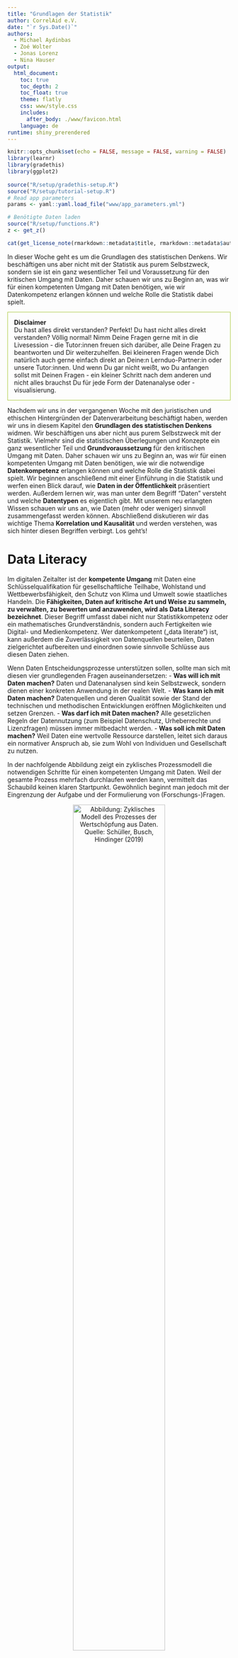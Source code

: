 ```yaml
---
title: "Grundlagen der Statistik"
author: CorrelAid e.V.
date: "`r Sys.Date()`"
authors:
  - Michael Aydinbas
  - Zoé Wolter
  - Jonas Lorenz
  - Nina Hauser
output: 
  html_document:
    toc: true
    toc_depth: 2
    toc_float: true
    theme: flatly
    css: www/style.css
    includes:
      after_body: ./www/favicon.html
    language: de
runtime: shiny_prerendered
---
```


```r
knitr::opts_chunk$set(echo = FALSE, message = FALSE, warning = FALSE)
library(learnr)
library(gradethis)
library(ggplot2)
 
source("R/setup/gradethis-setup.R")
source("R/setup/tutorial-setup.R")
# Read app parameters
params <- yaml::yaml.load_file("www/app_parameters.yml")

# Benötigte Daten laden
source("R/setup/functions.R")
z <- get_z()
```

```r
cat(get_license_note(rmarkdown::metadata$title, rmarkdown::metadata$authors))
```

In dieser Woche geht es um die Grundlagen des statistischen Denkens.
Wir beschäftigen uns aber nicht mit der Statistik aus purem Selbstzweck, sondern sie ist ein ganz wesentlicher Teil und Voraussetzung für den kritischen Umgang mit Daten. Daher schauen wir uns zu Beginn an, was wir für einen kompetenten Umgang mit Daten benötigen, wie wir Datenkompetenz erlangen können und welche Rolle die Statistik dabei spielt.

<p style="border-width:1px; border-style:solid; border-color:#acc940; padding: 1em;">
  **Disclaimer** <br>
  Du hast alles direkt verstanden? Perfekt!
  Du hast nicht alles direkt verstanden? Völlig normal! Nimm Deine Fragen gerne mit in die Livesession - die Tutor:innen freuen sich darüber, alle Deine Fragen zu beantworten und Dir weiterzuhelfen. Bei kleineren Fragen wende Dich natürlich auch gerne einfach direkt an Deine:n Lernduo-Partner:in oder unsere Tutor:innen. Und wenn Du gar nicht weißt, wo Du anfangen sollst mit Deinen Fragen - ein kleiner Schritt nach dem anderen und nicht alles brauchst Du für jede Form der Datenanalyse oder -visualisierung.  
</p>

Nachdem wir uns in der vergangenen Woche mit den juristischen und ethischen Hintergründen der Datenverarbeitung beschäftigt haben, werden wir uns in diesem Kapitel den **Grundlagen des statistischen Denkens** widmen.
Wir beschäftigen uns aber nicht aus purem Selbstzweck mit der Statistik. Vielmehr sind die statistischen Überlegungen und Konzepte ein ganz wesentlicher Teil und **Grundvoraussetzung** für den kritischen Umgang mit Daten. Daher schauen wir uns zu Beginn an, was wir für einen kompetenten Umgang mit Daten benötigen, wie wir die notwendige **Datenkompetenz** erlangen können und welche Rolle die Statistik dabei spielt. Wir beginnen anschließend mit einer Einführung in die Statistik und werfen einen Blick darauf, wie **Daten in der Öffentlichkeit** präsentiert werden. 
Außerdem lernen wir, was man unter dem Begriff "Daten" versteht und welche **Datentypen** es eigentlich gibt. Mit unserem neu erlangten Wissen schauen wir uns an, wie Daten (mehr oder weniger) sinnvoll zusammengefasst werden können. Abschließend diskutieren wir das wichtige Thema **Korrelation und Kausalität** und werden verstehen, was sich hinter diesen Begriffen verbirgt.
Los geht's!

# **Data Literacy**

Im digitalen Zeitalter ist der **kompetente Umgang** mit Daten eine Schlüsselqualifikation für gesellschaftliche Teilhabe, Wohlstand und Wettbewerbsfähigkeit, den Schutz von Klima und Umwelt sowie staatliches Handeln. Die **Fähigkeiten, Daten auf kritische Art und Weise zu sammeln, zu verwalten, zu bewerten und anzuwenden, wird als Data Literacy bezeichnet**. Dieser Begriff umfasst dabei nicht nur Statistikkompetenz oder ein mathematisches Grundverständnis, sondern auch Fertigkeiten wie Digital- und Medienkompetenz. Wer datenkompetent („data literate“) ist, kann außerdem die Zuverlässigkeit von Datenquellen beurteilen, Daten zielgerichtet aufbereiten und einordnen sowie sinnvolle Schlüsse aus diesen Daten ziehen.

Wenn Daten Entscheidungsprozesse unterstützen sollen, sollte man sich mit diesen vier grundlegenden Fragen auseinandersetzen:
  - **Was will ich mit Daten machen?** Daten und Datenanalysen sind kein Selbstzweck, sondern dienen einer konkreten Anwendung in der realen Welt.
  - **Was kann ich mit Daten machen?** Datenquellen und deren Qualität sowie der Stand der technischen und methodischen Entwicklungen eröffnen  Möglichkeiten und setzen Grenzen.
  - **Was darf ich mit Daten machen?** Alle gesetzlichen Regeln der Datennutzung (zum Beispiel Datenschutz, Urheberrechte und Lizenzfragen) müssen immer mitbedacht werden.
  - **Was soll ich mit Daten machen?** Weil Daten eine wertvolle Ressource darstellen, leitet sich daraus ein normativer Anspruch ab, sie zum Wohl von Individuen und Gesellschaft zu nutzen.

In der nachfolgende Abbildung zeigt ein zyklisches Prozessmodell die notwendigen Schritte für einen kompetenten Umgang mit Daten. Weil der gesamte Prozess mehrfach durchlaufen werden kann, vermittelt das Schaubild keinen klaren Startpunkt. Gewöhnlich beginnt man jedoch mit der Eingrenzung der Aufgabe und der Formulierung von (Forschungs-)Fragen.

<p>
<center>
![**Abbildung**: Zyklisches Modell des Prozesses der Wertschöpfung aus Daten. Quelle: Schüller, Busch, Hindinger (2019)](https://github.com/CorrelAid/rlernen_umwelt/blob/main/abbildungen/03_grundlagen-der-statistik/Zyklisches_Modell.png?raw=true){#id .class width=70% height=70%}
</center>
</p>

## **Die Rolle der Statistik**

Die Statistik ist dabei an fast allen Schritten beteiligt:
  - Planung der Datenerhebung (Messung): Statistische Überlegungen entscheiden darüber, welche Daten in welchen Einheiten erhoben werden sollen.
  - Durchführung der Datenerhebung: Das Wissen über statistische Verteilungen bestimmter Merkmale innerhalb einer Gesellschaft (z.B. Altersverteilungen, etc.) ist bei der Auswahl der Stichprobe von großer Bedeutung und hilft, Messfehler und Verzerrungen zu vermeiden bzw. zu minimieren.
  - Datenanalyse: Statistische Berechnungen helfen dabei, Muster und Auffälligkeiten in den Daten zu finden.
  - Interpretation der Daten: Mithilfe statistischer Modelle können gefundene Zusammenhänge überprüft und bewertet werden.
  - Entscheidungsfindung: Auf Basis der erhobenen Daten und des darausfolgenden statistischen Bewertungen können wissenschaftlich fundierte Entscheidungen getroffen werden.

Wie wir sehen, ist eine grundlegende Datenkompetenz also von enormer Bedeutung. Deshalb wollen wir uns näher mit den Grundlagen der Statistik beschäftigen und tun dies so praxisnah und anwendungsorientiert wie möglich zu gestalten, indem wir uns auf die Grundlagen fokussieren, die Ihr beim Umgang mit Euren eigenen Daten und Datensätzen direkt angewenden könnt!

# **Einführung in die Statistik**

Die Statistik ist eine Wissenschaft, die alle Lebensbereiche durchdringt. Wir alle sind täglich einer Fülle von Daten und Visualisierungen von Daten ausgesetzt, die uns über die verschiedene Kanäle erreichen. Im Internet kann man gezielt nach Daten aller Art suchen, z.B. nach statistischen Informationen zu Migrationsströmen oder zur Kursentwicklung von Kryptowährungen. Zugleich wird die Online-Präsentation von Daten immer benutzerfreundlicher. Dies gilt insbesondere für Daten der amtlichen Statistik – wie das folgende Beispiel einer [interaktiven Präsentation der Bevölkerungsvorausberechnung](https://service.destatis.de/bevoelkerungspyramide/){target="_blank"} für Deutschland des Statistischen Bundesamts (Destatis) zeigt.

## **Statistische Grundbegriffe** 

![**Video:** von6auf1 - "Statistische Daten - Merkmalsträger, Merkmalsausprägung ..." (3min)](https://youtu.be/fmpxGo1JJiE?si=5_Wu79t3LVA9gmLF)(04.11.2015, abgerufen August 2024)

In der Statistik nennt man die Objekte, auf die sich eine statistische Untersuchung bezieht, **statistische Einheiten oder Merkmalsträger:innen**. An diesen Merkmalsträger:innen werden die Daten also erhoben. Die Menge aller (zur Beantwortung einer Fragestellung relavanten) Merkmalsträger:innen bildet eine **Grundgesamtheit (auch: Population)**. Diese muss klar definiert und als solche von anderen Personengruppen abgegrenzt sein. Als **Merkmale (auch: Variablen)** werden dabei die Eigenschaften der Merkmalsträger:innen bezeichnet. Unter dem Begriff der **Merkmalsausprägungen** werden dabei alle möglichen Werte gefasst, die eine solche Variable annehmen kann. Da sich in der Realität selten alle Personen der Grundgesamtheit erreichen lassen, wählt man nach einem **Auswahlverfahren (engl. Sampling)** eine Teilmenge aus, die sogenannte **Stichprobe**.

<div style="border-width:1px; border-style:solid; border-color:#acc940; padding: 1em;">
<p style="color:#acc940;"><b>Beispiele:  Statistische Grundbegriffe</b></p>

Eine Grundgesamtheit ist z.B. definiert durch

- alle Personen, die am 1. Mai 2023 in Berlin ihren Erstwohnsitz hatten;
- Studierende einer Universität zu Beginn des Wintersemesters 2023, über die man via Internetbefragung Informationen gewinnen will;

Die statistischen Einheiten werden hier repräsentiert durch

- jede Person mit Erstwohnsitz in Berlin am 1. Mai 2023;
- alle zum Wintersemester 2023 eingeschriebenen Studierenden;

Interessierende Merkmale und Merkmalsausprägungen können hier sein

- der Familienstand der Person, etwa mit den Ausprägung „ledig“, "verheiratet", "geschieden"; 
- das Alter der Studierenden, erfasst z.B. in Form von Altersklassen;
</div>

Die folgende Abbildung verdeutlicht noch einmal den Zusammenhang zwischen Population und Stichprobe.

<p>
<center>
![**Abbildung**: Population und Stichprobe. Quelle: <https://systats.github.io/linear_model/basics.html>](https://systats.github.io/linear_model/images/pop/population.png){#id .class width=70% height=70%}
</center>
</p>

## **Aufgaben und Teilbereiche der Statistik**

Selbst für Statistiker:innen ist der Begriff „Statistik“ nicht eindeutig definiert. Einerseits verstehen sie darunter ihre **Wissenschaft als Ganzes**, andererseits verwenden sie den Begriff aber auch für sogenannte **statistische Kenngrößen**, die sich aus den Daten ableiten (z.B. der Mittelwert). Wir verstehen im Rahmen dieses Kurses „Statistik“ im Sinne von **„Wissenschaft“, die sich mit der Sammlung, Analyse, Interpretation, Präsentation und Organisation von Daten befasst**. Die damit verbundenen Methoden und Werkzeuge nutzen wir, um große Mengen an Informationen systematisch zu untersuchen und daraus nützliche Erkenntnisse zu gewinnen.

Innerhalb der Statistik lassen sich die beschreibende und die schließende Statistik unterscheiden. 
Die **beschreibende (auch: deskriptive) Statistik** umfasst numerische und grafische Verfahren zur Charakterisierung und Präsentation von Daten.
  - Bsp.: Vergleich verschiedener Testwerte, z.B. die Noten zweier Schüler:innen oder die jährliche Gewinnentwicklung eines Unternehmens.
  - Ziel: Zusammenfassung der, in den Daten enthaltenen, statistischen Informationen.
  - Methoden: Reduktion zu wenigen Kenngrößen, bei möglichst minimalem Informationsverlust. 

Aus der beschreibenden Statistik hat sich die **explorative Datenanalyse** entwickelt, die noch ohne Einsatz von (mathematischen) Modellen, sondern auf Basis rechenintensiver Verfahren nach auffälligen Mustern und Strukturen in Datenbeständen sucht.
  - Bsp.: Routinemäßige Kontrolle der täglichen Scannerdaten eines Lebensmittelkonzerns nach Auffälligkeiten ohne konkrete Hypothese.
  - Ziel: Entdeckung von Trends im Kaufverhalten der Kund:innen und rechtzeitige Organisation der Bestellungen.
  - Methoden: Identifizierung von Mustern mithilfe aufwändiger Rechenverfahren.

Die **schließende (auch: induktive) Statistik** leitet aus Stichprobendaten Aussagen ab, die über die jeweilige Stichprobe hinausgehen und sich auf eine umfassendere Grundgesamtheit beziehen. Sie sei aber nur der vollständigkeit halber genannt und wird uns heute nicht weiter beschäftigen. Für diesen Kurs wollen wir uns nämlich in erster Linie auf den Zweig der **beschreibenden Statistik** konzentrieren. 

Um einen ersten Einblick in die Arbeit von Statistiker:innen zu bekommen, wollen wir uns einige Pressemitteilungen des Statistischen Bundesamts (Destatis) näher ansehen. Diese Pressemitteilungen sind typische Beispiele für die Veröffentlichungen von statistischen Ämtern und zeigen, wie Daten in der Öffentlichkeit präsentiert werden.
Achtet auf die Kommunikation sowie die verschiedenen Darstellungsarten. Welches Wissen bzw. welche Fähigkeiten werden bei den Betrachter:innen vorausgesetzt? Welche Informationen werden vermittelt? Findet ihr die Grafiken geeignet, um die Informationen zu vermitteln?

### **Pressemitteilungen**

##### Industrie-Investitionen in Klimaschutz binnen zehn Jahren um 74 % gestiegen

- 49 % der Klimaschutz-Investitionen flossen 2021 in die Nutzung erneuerbarer Energien.
- Umsätze mit Klimaschutzprodukten 2021 um 16 % höher als 2011.
- „Green Jobs”: Zahl der Beschäftigten im Umweltschutz von 2011 bis 2021 um 44 % gestiegen. 

<p>
<center>
![*Quelle: <https://www.destatis.de/DE/Presse/Pressemitteilungen/2023/11/PD23_N062_32.html> (Grafik 1)*](https://github.com/CorrelAid/rlernen_umwelt/blob/main/abbildungen/03_grundlagen-der-statistik/umweltschutzinvestitionen-klimaschutz.png?raw=true){#id .class width=100%}
</center>
</p>

```r
quiz(caption = "Fragen zur Pressemitteilung",
  question("Wie haben sich die Investitonen in Maßnahmen zur Nutzung erneuerbarer Energien von 2011 bis 2021 entwickelt?",
    answer("Sie haben sich zwischen 2011 und 2021 kontinuierlich erhöht."), 
    answer("Sie haben sich zwischen 2011 und 2021 insgesamt erhöht, jedoch nicht kontinuierlich.", correct = TRUE),
    answer("Sie haben sich zwischen 2011 und 2021 insgesamt reduziert."),
    correct = "Richtig! Die Investitionen in Maßnahmen zur Nutzung erneuerbarer Energien hat sich zwischen 2011 und 2021 sogar nahezu verdoppelt. Beim Blick auf die hellblauen Balken wird jedoch sichtbar, dass die Investitionen vor allem in den Jahren 2016 bis 2018 etwas eingebrochen sind - von einer kontinuierlichen Steigerung kann also keine Rede sein.",
    incorrect = "Leider falsch. Wir müssen in diesem Fall die hellblauen Balken betrachten - die Legende unten Links gibt an, in welchem Bereich die Investitionen getätigt wurden (unterschiedliche Farben). Die y-Achse gibt in diesem Schaubild die Höhe der Investitionen an. Betrachten wir die hellblauen Balken, fällt auf, dass diese über den Zeitverlauf größer werden. Sie geben die Entwicklung der Investitionen in Maßnahmen zur Nutzung erneuerbarer Energien an, welche sich in den entsprechenden zehn Jahren sogar fast verdoppelt haben. Tipp: Behalte die Legenden und Beschriftungen der Achsen einer Grafik im Blick, diese sind zur Interpretation der Daten essenziell.",
    allow_retry = TRUE,
    try_again_button = "Nochmal versuchen"
    ),

  question("Betrachten wir einmal alle Bereiche, in denen Investitionen getätigt wurden. Welche Aussagen können wir in diesem Fall treffen?",
    answer("Die Investitionen zur Nutzung erneuerbarer Energien und zur Energieeffizienzsteigerung/Energieeinsparung weisen ähnliche Entwicklungsmuster auf.", correct = TRUE),
    answer("Die Investitionen zur Energieeffizienzsteigerung/Energieeinsparung und zur Emissionsvermeidung weisen ähnliche Entwicklungsmuster auf."),
    answer("Alle drei Bereiche weisen ähnliche Entwicklungsmuster auf."),
    correct = "Richtig! Betrachtet man die Investitionen über die zehn Jahre, erkennt man, dass sich vor allem die Investitionen zur Nutzung erneuerbarer Energien und zur Energieeffizienzsteigerung/Energieeinsparung deutlich erhöht haben. Auch wenn die Entwicklungsverläufe nicht identisch sind, haben sich die Investitionen zur Nutzung erneuerbarer Energien nahezu verdoppelt - die Investitionen zur Energieeffizienzsteigerung/Energieeinsparung haben sich sogar mehr als verdoppelt. Betrachtet man die dunkelblauen Balken (Investitionen zur Emissionsvermeidung) fällt auf, dass diese Investitionen in den Jahren 2013 bis 2018 deutlich zurück gegangen sind, sich anschließend aber wieder etwas erholt haben und sich im Jahr 2021 annähernd auf dem Ausgangsniveau befinden.",
    incorrect = "Leider falsch. Im Vergleich zu den Investitionen zur Nutzung erneuerbarer Energien und zur Energieeffizienzsteigerung/Energieeinsparung weisen die Investitionen zur Emissionsvermeidung eine deutlich unterschiedliche Entwicklung auf. Einerseits sind sie durchgehend auf sehr niedrigem Niveau und andererseits erfuhren diese in den Jahren 2013 bis 2018 einen deutlichen Rückgang. Anschließend konnten sie sich jedoch ein wenig erholen, sodass sie sich im Jahr 2021 wieder annähernd auf dem Ausgangsniveau befinden. Eine Steigerung der Investitionen ist allerdings nicht zu erkennen. Tipp: Klicke auf den Link zur Website der Pressemitteilung. Mit dem Curser kannst Du einzelne Kategorien in der Grafik ausblenden, indem Du auf die Kategorie in der Legende der Grafik klickst!",
    allow_retry = TRUE,
    try_again_button = "Nochmal versuchen"
    )
)
```

#### Kosten von Mobilität: Haushalte geben im Schnitt 233 Euro monatlich fürs Auto aus, 33 Euro für Bus, Bahn und Co.

- Haushalte der höchsten Einkommensklasse haben zehn Mal so hohe Ausgaben für das Auto wie Haushalte der niedrigsten Einkommensklasse.
- Preise für Bahntickets im Fernverkehr seit 2015 gesunken, im Nahverkehr deutlich angestiegen.
- Unterschiedliche Preisentwicklung bei Pkw-Nutzung: Kraftstoffe, Reparaturen und Inspektion deutlich teurer, unterdurchschnittliche Preisentwicklung bei Kfz-Steuer, -Versicherung und Auto-Zubehör.

<p>
<center>
![*Quelle: <https://www.destatis.de/DE/Presse/Pressemitteilungen/2021/07/PD21_N045_639.html> (Grafik 2)*](https://github.com/CorrelAid/rlernen_umwelt/blob/main/abbildungen/03_grundlagen-der-statistik/verbraucherinnenpreise_pkw.png?raw=true){#id .class width=100%}
</center>
</p>

<p>
<center>
![*Quelle: <https://www.destatis.de/DE/Presse/Pressemitteilungen/2021/07/PD21_N045_639.html> (Grafik 3)*](https://github.com/CorrelAid/rlernen_umwelt/blob/main/abbildungen/03_grundlagen-der-statistik/verbraucherinnenpreise_bahn.png?raw=true){#id .class width=100%}
</center>
</p>

```r
quiz(caption = "Fragen zur Pressemitteilung",
  question("Betrachten wir zunächst einmal die Kosten der PKW-Instandhaltung. Welcher Bereich weist zwischen 2015 und 2021 insgesamt die größte Preissteigerung auf? (Grafik 2)?",
    answer("Verbraucherpreisindex, insgesamt"),
    answer("Kraftstoffe"),
    answer("Ersatzteile, Zubehör und Pflegemittel"),
    answer("Reparatur, Inspektion, Parkgebühr und Ähnliches", correct = TRUE),
    answer("Kraftfahrzeugversicherung"),
    answer("Kraftfahrzeugsteuer"),
    correct = "Richtig! Vor allem die Preise für Reparatur, Inspektion, Parkgebühr und Ähnliches hat sich in den betrachteten Jahren kontinuierlich erhöht. Im Jahr 2021 liegen die Preise in diesem Bereich ganze 20 % über den Vergleichspreisen aus dem Jahr 2015. Die Preise für Ersatzteile, Zubehör und Pflegemittel sowie die Kraftfahrzeugsteuer haben sich im Gegensatz dazu so gut wie gar nicht verändert.",
    incorrect = "Leider falsch. Blende gerne einzelne Balken aus, um die Grafik übersichtlicher zu machen. Dann wird deutlich, dass sich vor allem die Kosten für Reparatur, Inspektion, Parkgebühr und Ähnliches kontinuierlich erhöht hat. Auch die Krfatstoffpreise haben sich insgesamt erhöhnt - allerdings nicht ganz so dramatisch.",
    allow_retry = TRUE,
    try_again_button = "Nochmal versuchen"
    ),

  question("Bleiben wir bei den Kosten zur PKW-Instandhaltung. Welcher Bereich hat zwischen 2015 und 2021 die größten Preisschwankungen erlebt? (Grafik 2)",
    answer("Verbraucherpreisindex, insgesamt"),
    answer("Kraftstoffe", correct = TRUE),
    answer("Ersatzteile, Zubehör und Pflegemittel"),
    answer("Reparatur, Inspektion, Parkgebühr und Ähnliches"),
    answer("Kraftfahrzeugversicherung"),
    answer("Kraftfahrzeugsteuer"),
    correct = 'Betrachten wir  die Kraftstoffpreise, so wird deutlich, dass diese zwar nicht die größte Preissteigerung erfahren haben, die Preisveränderung jedoch von enormen Schwankungen geprägt ist. Wir sehen das an den unterschiedlichen "Hügeln und Tälern", die diese Linie aufweist. Im Gegensatz zu den Kosten für Reparatur, Inspektion, Parkgebühr und Ähnliches, die einen nahezu linearen Verlauf hat, sind die Veränderungen der Kraftstoffpreise weniger stabil. Woran das genau liegt, kann man natürlich nur schwer sagen, möglicherweise liegen die niedrigen Preise ab April 2020 it der Covid-Pandemie zusammen, da sich das Leben weitestgehend in den eigenen vier Wänden abgespielt hat.',
    incorrect = "Leider falsch. In diesem Falle betrachten wir die Preisschwankungen und nicht die endgültige Preisveränderung. Obwohl sich die Kosten für Reparatur, Inspektion, Parkgebühr und Ähnliches am meisten erhöht haben, ist diese Antwort hier nicht richtig - die Entwickling folgt annähernd dem linearen Verlauf einer Gerade. Die anderen Bereiche haben sich - ausgenommen der Versicherungskosten - kaum verändert und auch dieser Bereich hat, bis auf dem Preissturz im Herbst 2017, keine größeren Ausreißer erfahren.",
    allow_retry = TRUE,
    try_again_button = "Nochmal versuchen"
    ),

  question("Werfen wir nun noch einen Blick auf die Verbraucher:innenpreise für Bahn und Co. Welche Bereiche haben sich zugunsten der Verbraucher:innen entwickelt? (Grafik 3)",
    answer("Verbraucherpreisindex, insgesamt"),
    answer("Bahnfahrt, Nahverkehr"),
    answer("Bahnfahrt, Fernverkehr", correct=TRUE),
    answer("Beförderung mit Taxen u. Fahrgemeinschaften"),
    answer("Kombinierte Personenbeföderungsleistungen"),
    answer("80"),
    correct = "Richtig! Beim Blick auf die Grafik wird schnell sichtbar, dass alle Preise gestiegen sind - bis auf die Kosten für die Fernverkehr der Bahn. Auch wenn die Preisentwicklung in diesem Bereich einige Schwankungen aushalten musste, so wird mit Beginn des Jahres 2020 ein deutlicher Preissturz sichtbar - insgesamt sind die Preise für den Fernverkehr um durchschnittlich fast 15€/Monat gesunken.",
    incorrect = "Leider falsch. Betrachte noch einmal die verschiedenen Linien: Im Vergleich zum Ausgangspunkt im Jahr 2015, der für alle Bereiche zwischen 95-100€ lag, haben sich die Preise teilweise deutlich verändert: Liegen die Endpunkte drüber, haben sich die Preise erhöht - liegen die Endpunkte darunter, so haben sich die Preise reduziert.",
    allow_retry = TRUE,
    try_again_button = "Nochmal versuchen"
    )
)
```

# **Grundlagen: Daten**

## **Was sind Daten?**

Nachdem wir uns mithilfe der Pressemitteilungen bereits ein erstes Mal mit Daten und Datenvisualisierungen auseinandergesetzt haben, ist es nun an der Zeit, dass wir einmal genau festlegen, was wir mit Daten überhaupt meinen. Was also sind eigentlich Informationen und Daten?

Eine **Information** ist abgeleitetes Wissen, welches wir Anderen vermitteln und aufbewahren wollen. Die können wir unter anderem durch die Wahl einer geeigneten **Kodierung** erreichen. Diese kodierten Informationen bezeichnen wir wiederum als **Daten**. Da ein und dieselbe Information auf unterschiedliche Art und Weise kodiert werden kann (verschiedene Einheiten, verschiedene Skalen usw.), kann ein und dieselbe Information auch mit unterschiedlichen Daten ausgedrückt werden. Allerdings müssen wir darauf achten, dass wir die Kodierung so verständlich wie möglich gestalten - denn was bringen uns die Daten, wenn wir die darin enthaltenen Informationen nicht verwerten können?

Stellen wir uns einmal eine gewöhnliche Tabelle vor. Eine solceh Tabelle enthält kodierte Informationen, also Daten. Daher nennen wir sie auch **Datensatz**.
Jede Zeile dieser Tabelle bildet eine zusammenhängende **Informationseinheit**, die zu einem bestimmten Zeitpunkt erhoben oder gemessen wurde. Deshalb bezeichnen wir die Zeilen als **Messungen, Beobachtungen, Aufzeichnungen (engl. records), oder Versuche**.
Jede Spalte dieser Tabelle repräsentiert eine **Eigenschaft**, die uns interessiert, und die für alle Zeilen auf die gleiche Art und Weise kodiert wird, so dass wir die verschiedenen Messungen leicht vergleichen können. Daher bezeichnen wir die Spalten als **Merkmale, Features, Attribute, Felder, oder Variablen**. Einen Datensatz kann mal also auch beschreiben als eine Sammlung von *N* Beobachtungen mit *Y* Merkmalen oder Variablen. Man spricht in diesem Falle von der **Dimension (auch: Komplexität)** des Datensatzes. 
Ein **Datenpunkt (auch: Datenwert)** ist der Schnittpunkt (= eine Zelle in der Tabelle) zwischen einer Beobachtung und einem Merkmal. Jede Tabelle besitzt außerdem eine Kopfzeile (engl. header), die die Merkmale näher beschreibt.

Die nachfolgende Abbildung stellt alle Begriffe dieses Abschnittes noch einmal übersichtlich zusammen.

<p>
<center>
![**Abbildung**: Grundbegriffe für den Umgang mit tabellarischen Datensätzen. Quelle: Eigene Darstellung.](https://github.com/CorrelAid/rlernen_umwelt/blob/main/abbildungen/03_grundlagen-der-statistik/Datensatz.png?raw=true){#id .class width=100%}
</center>
</p>

```r
quiz(caption = "Fragen zu tabellarischen Daten",
  question("Wie viele Merkmale hat der Datensatz aus der Abbildung?",
    answer("2"),
    answer("3", correct = TRUE),
    answer("4"),
    answer("5"),
    correct = "Richtig. Anhand der Anzahl der Spalten können wir feststellen, dass der Datensatz folgende drei Merkmale hat: 'Name', 'Alter' und 'Reaktionszeit'. Etwas gemein: Die Spalte 'Index' wird automatisch für uns erzeugt und ist daher kein Merkmal im eigentlichen Sinne.",
    incorrect = "Leider falsch. Die Anzahl der Merkmale ergeben sich aus der Anzahl der Spalten unseres Datensatzes. Tipp: Eine der Spalten enthält kein Merkmal im eigentlichen Sinne, da diese automatisch für uns erzeugt wird - welche könnte das sein?",
    allow_retry = TRUE,
    try_again_button = "Nochmal versuchen"
    ),

  question("Wie viele Beobachtungen hat der Datensatz aus der Abbildung?",
    answer("2"),
    answer("3"),
    answer("4", correct = TRUE),
    answer("5"),
    correct = "Richtig. Anhand der Anzahl der Zeilen können wir feststellen, dass der Datensatz vier Beobachtungen hat, schließlich gibt es vier Zeilen mit Werten und wie wir wissen: Jede Zeile ist eine Beobachtung/Messung.",
    incorrect = "Leider falsch. Die Anzahl der Beobachtungen ergeben sich aus der Anzahl der Spalten unseres Datensatzes - zähle also nochmal ganz genau die Zeilen in der Tabelle.",
    allow_retry = TRUE,
    try_again_button = "Nochmal versuchen"
    ),

  question("Wie lauten die Dimensionen des Datensatzes aus der Abbildung?",
    answer("4x4"),
    answer("4x3", correct = TRUE),
    answer("3x4"),
    answer("3x3"),
    correct = sprintf("Richtig. Die Dimension eines Datensatzes wird angegeben als Anzahl Zeilen $\\times$ Anzahl Spalten, daher ist die richtige Antwort $4 \\times 3$"),
    incorrect = "Leider falsch. Die Dimension eines Datensatzes wird angegeben als Anzahl Zeilen $\\times$ Anzahl Spalten.",
    allow_retry = TRUE,
    try_again_button = "Nochmal versuchen"
    )
)
```

## **Datentypen**

Je nach Kodierung der Daten unterscheiden wir verschiedene Datentypen. Numerische und kategorische Daten bilden dabei die beiden wichtigsten Datentypen. Auf der einen Seite werden **Daten in Form von Zahlen (und ggf. Einheiten)** ausgedrückt - man spricht dann von **numerischen Daten**. Diese können wiederum in zwei Hauptkategorien unterteilt werden: 

  - **Kontinuierliche Daten** können jede Zahl innerhalb eines bestimmten Bereichs annehmen, wodurch sie eine grundsätzlich nicht zählbare Menge von Werten darstellen, da es immer noch einen Wert zwischen zwei beliebigen Werten gibt. 
Beispiele für diesen Datentyp sind Wetterdaten wie die Menge an Niederschlag oder die Außentemperatur. Die Außentemperatur kann beispielsweise mit beliebiger Genauigkeit angegeben werden: $29\ °C$, $28,6\ °C$, oder $28,6425\ °C$.
  - **Diskrete Daten** sind im Gegensatz dazu auf ganze Zahlen beschränkt, womit sie eine abzählbare Menge von Werten darstellen. 
Beispiele für diesen Datentyp sind die Anzahl der Kinder in einer Familie oder die Anzahl der Tore in einem Fußballspiel. Man kann $0, 1, 2$ oder mehr Kinder haben, aber nicht $1,28$ Kinder.

<p>
<center>
![**Abbildung**: Numerische Datentypen. Quelle: \@allison_horst, lizensiert nach cc by 4.0](https://github.com/CorrelAid/rlernen_umwelt/blob/main/abbildungen/03_grundlagen-der-statistik/AllisonHorst_Datentypen2.png?raw=true){#id .class width=100%}
</center>
</p>

Auf der anderen Seite gibt es **Daten, die mithilfe von Worten und Symbolen** ausgedrückt werden - die sogenannten **kategorischen Daten**. Allerdings gibt es auch kategorische Daten, die trotz ihres numerischen Charakters nur sinnvoll als kategorische Daten interpretiert werden können (z.B. Postleitzahlen). Wie die numerischen Daten, können auch die kategorischen Daten in zwei Hauptkategorien unterteilt werden:

  - **Ordinale Daten** sind Daten, bei denen die Werte eine natürliche Reihenfolge haben, aber die Abstände zwischen den Werten nicht notwendigerweise gleich sind. Ein Beispiel wären Schulnoten, bei denen die Note 1 besser ist als die Note 2, aber der Unterschied zwischen den beiden Noten nicht genau quantifizierbar ist. Diese Daten erlauben Vergleiche wie größer/kleiner, aber keine präzisen Berechnungen von Differenzen. Umfragen nutzen Ordinaldaten, wenn sie nach eurer Erfahrung oder Zustimmung auf einer Skala von 1-10 fragen. Die Werte sehen zwar wie diskrete Daten aus, aber es ist nicht möglich oder sinnvoll, den Abstand zwischen zwei Werten zu interpretieren - man kann schließlich nicht sagen, dass ob Abstand zwischen einer 9 und 10 in einer Umfrage identisch ist mit dem Abstand zwischen einer 0 und einer 1. Allerdings: Ordinaldaten müssen auch nicht zwingend mit Zahlen kodiert sein (s. Kleidergrößen: S, M, L, ...).
  - **Nominale Daten** sind qualitative Daten, die in Kategorien eingeteilt werden, ohne dass eine natürliche Reihenfolge zwischen den Kategorien besteht. Ein Beispiel sind Farben (z.B. Rot, Blau, Grün) oder Geschlechter (z.B. männlich, weiblich, divers), bei denen keine Rangfolge oder Vergleichbarkeit hinsichtlich größer oder kleiner besteht. Nominale Daten dienen der Klassifizierung, aber arithmetische Operationen sind nicht sinnvoll.

<p>
<center>
![**Abbildung**: Kategorische Datentypen. Quelle: \@allison_horst, lizensiert nach cc by 4.0](https://github.com/CorrelAid/rlernen_umwelt/blob/main/abbildungen/03_grundlagen-der-statistik/AllisonHorst_Datentypen1.png?raw=true){#id .class width=100%}
</center>
</p>

## **Skalenniveaus**

Die Unterscheidung der Datentypen wird mithilfe sogenannter **Skalenniveaus** vorgenommen. Warum sind diese sogenannten Skalenniveaus wichtig für uns? 
Das Skalenniveau unserer Daten **bestimmt, welche statistischen Methoden angewendet werden können**. So können beispielsweise Mittelwerte nur für kontinuierliche numerische Daten sinnvoll berechnet werden (man denke an den Notenspiegel aus der Schule, bei dem die Durchschnittsnote wenig sinnvoll ist, wenn Noten selbst diskrete Werte darstellen). Nominale kategorische Daten hingegen lassen sich nur sinnvoll über Häufigkeiten zusammenfassen, mehr kann man mit ihnen nicht anstellen.

Wir unterscheiden daher folgende Skalenniveaus:
  - **Nominalskala**: Unterschiedliche Werte bedeuten “etwas Anderes”, sonst nichts (z.B. Geschlecht, Konfession, Nationalität).
  - **Ordinalskala**: Werte bedeuten Rangordnung, sagen aber nichts über Abstände (z.B. Wohndichte eines Wohnortes)
  - **Intervallskala**: Abstände sind inhaltlich interpretierbar; Intervallgrössen und Nullpunkt wählbar (z.B. Temperatur)
  - **Ratio-/Verhältnisskala**: Verhältnisse zwischen Messwerten sind interpretierbar, sinnvoller absoluter Nullpunkt existiert (z.B. Geschwindigkeit)

```r
quiz(caption = "Fragen zu Datentypen",
  question("In welche Kategorie von Datentypen fallen Schulnoten (1, 2, 3, usw.)?",
    answer("Kontinuierliche Daten."),
    answer("Diskrete Daten."),
    answer("Ordinale Daten", correct = TRUE),
    answer("Nominale Daten."),
    correct = "Richtig! Schulnoten sind ein Beispiel für ordinale Daten, da sie eine natürliche Reihenfolge haben, aber der Abstand zwischen den Noten nicht unbedingt gleich groß ist.",
    incorrect = "Leider falsch. Schulnoten sind ordinale Daten, da sie eine natürliche Reihenfolge haben. Sie sind nicht kontinuierlich oder nominal, da die Abstände zwischen den Noten nicht gleich sind und sie eine Reihenfolge ausdrücken.",
    allow_retry = TRUE,
    try_again_button = "Nochmal versuchen"
    ),

  question("Welche der folgenden Aussagen beschreibt das nominale Skalenniveau korrekt?",
    answer("Werte können geordnet werden."),
    answer("Werte können in Kategorien eingeteilt werden.", correct = TRUE),
    answer("Der Abstand zwischen den Werten ist interpretierbar."),
    answer("Werte haben eine natürliche Reihenfolge."),
    correct = "Richtig. Nominalskalierte Werte dürfen wir ausschließlich in Kategorien einteilen. Somit können wir lediglich Unterschiede zwischen den Variablen feststellen. Aussagen über eine Rangordung oder die Bedeutung der Unterschiede dürfen wir allerdings nicht treffen.",
    incorrect = "Leider falsch. Schau' noch einmal weiter oben nach: bei nominalskalierten Werten, dürfen wir diese lediglich in Kategorien einteilen. Somit können wir zwar feststellen, dass es unterschiede zwischen den Variablen gibt. Aussagen über eine Rangordung oder die Bedeutung der Unterschiede dürfen wir allerdings nicht treffen.",
    allow_retry = TRUE,
    try_again_button = "Nochmal versuchen"
    ),

question("Welches Skalenniveau erlaubt es, den Abstand zwischen den Werten zu messen, hat jedoch keinen natürlichen Nullpunkt?",
    answer("Nominalskala."),
    answer("Ordinalskala."),
    answer("Intervallskala.", correct = TRUE),
    answer("Ratio-/Verhältnisskala."),
    correct = "Richtig. Nominalskalierte Werte dürfen wir ausschließlich in Kategorien einteilen. Somit können wir lediglich Unterschiede zwischen den Variablen feststellen. Aussagen über eine Rangordung oder die Bedeutung der Unterschiede dürfen wir allerdings nicht treffen. Das dürfen wir bei Ordinalskalen, allerdings ist der Abstand hier nicht interpretierbar. Ratioskalen haben wiederum einen natürlichen Nullpunkt.",
    incorrect = "Leider falsch. Schau' noch einmal weiter oben nach: bei nominalskalierten Werten, dürfen wir diese lediglich in Kategorien einteilen. Somit können wir zwar feststellen, dass es Unterschiede zwischen den Variablen gibt. Aussagen über eine Rangordung oder die Bedeutung der Unterschiede dürfen wir allerdings nicht treffen.",
    allow_retry = TRUE,
    try_again_button = "Nochmal versuchen"
    ),

  question("Welches Merkmal hat einen kontinuierlichen numerischen Datentyp im Datensatz aus der Abbildung?",
    answer("Name"),
    answer("Alter"),
    answer("Reaktionszeit", correct=TRUE),
    correct = "Richtig. Das Merkmal 'Reaktionszeit' wird in Sekunden gemessen und kann daher jeden beliebigen Wert annehmen und ist letztendlich nur durch die Genauigkeit der Messung begrenzt.",
    incorrect = "Leider falsch. Kontinuierliche numerische Daten sind oftmals mit Kommazahlen kodiert.",
    allow_retry = TRUE,
    try_again_button = "Nochmal versuchen"
  )
)
```

Jetzt kennen wir uns schon ein bisschen besser mit den Grundlagen von Daten aus: Wir kennen den Unterschied zwischen Informationen und Daten, wissen woraus ein Datensatz besteht und welche Datentypen und Skalenniveaus es gibt. Mit diesem neuen Wissen, können wir nun mit der eigentlichen Statistik beginnen!

# **Einführung in die deskriptive Statistik**

Die **Herausarbeitung wesentlicher Charakteristika von Häufigkeitsverteilungen** ist ein grundlegendes Ziel der deskriptiven Statistik (auch: beschreibende Statistik). Dies geschieht in der Regel mithilfe von **Kennzahlen und grafischen Darstellungen**, die Ihr in einer späteren Lektion kennenlernen werdet. Eine Häufigkeitsverteilung ist eine Zusammenfassung der beobachteten Werte einer Variable und gibt an, wie oft die verschiedenen Werte vorkommen. Die Häufigkeit kann dabei pro Merkmalsausprägung oder für Klassen angegeben werden, die mehrere Merkmalsausprägungen zusammenfassen (z.B. Alters- und Einkommensgruppen).

## **Lageparameter**

Mithilfe von Lageparametern kann man die Frage beantworten, welche der (in der Stichprobe vorkommenden) Werte “typisch” oder “repräsentativ” sind. Aber Vorsicht: Ihr solltet diese Werte nicht überinterpretieren, schließlich reduzieren sie den gesamten Datensatz auf eine einzige Zahl.

  - **Modus (auch: Modelwert):** Enspricht dem häufigsten Wert, den eine bestimmte Variable annimmt. Hierzu ermittelt man die häufigste (oder wahrscheinlichste) Beobachtung.

  - **Median:** Entspricht dem “wahren” Mittelpunkt einer Variable (50 % aller Beobachtungen sind kleiner und 50 % aller Beobachtungen sind größer als der Median). Zur Bestimmung des Medians ordnet man man alle Beobachtungen in aufsteigender Reihenfolge und bestimmt, welche Beobachtung genau in der Mitte liegt. Bei einer geraden Anzahl an Werten wird der Mittelwert der "beiden mittleren" Variablen berechnet.

  - **Arithmetisches Mittel (auch: Mittelwert):** Enspricht dem Durchschnittswert einer Variable. Hierzu addiert man alle Einzelbeobachtungen und teilt anschließend durch die Anzahl der Beobachtungen.

Dass ein und dieselbe Verteilung (beispielsweise die Erhebung des Einkommens einer Stichprobe) ganz unterschiedliche Lagemaße haben kann, zeigt die folgende Abbildung.

<p>
<center>
![**Abbildung**: Schiefe vs. symmetrische Verteilungen. Quelle: Eigene Darstellung](https://github.com/CorrelAid/rlernen_umwelt/blob/main/abbildungen/03_grundlagen-der-statistik/Schiefe_Verteilungen.png?raw=true){#id .class width=100%}
</center>
</p>

```r
quiz(caption = "Frage zu Lageparametern",
  question(sprintf("Gegeben sei die folgende Variable metrischen Messniveaus mit folgenden Ausprägungen: $x = [0, 1, 2, 4, 3, 1, 2]$. Wie lautet der Modus?"),
    answer("0",),
    answer("1", correct = TRUE),
    answer("2", correct = TRUE),
    answer("3"),
    answer("4"),
    correct = "Richtig! Der Modus ist der Wert, die am häufigsten vorkommt. In diesem Fall besitzt die Variable zwei häufigste Werte: 1 und 2.",
    incorrect = "Leider falsch. Der Modus ist der Wert, der am häufigsten vorkommt. Tipp: Der Modus kann dabei auch mehrere Zahlen umfassen.",
    allow_retry = TRUE,
    try_again_button = "Nochmal versuchen"
    ),

  question(sprintf("Gegeben sei die folgende Variable metrischen Messniveaus mit folgenden Ausprägungen: $x = [0, 1, 2, 4, 3, 1, 2]$. Wie lautet der Median?"),
    answer("0",),
    answer("1"),
    answer("2", correct = TRUE),
    answer("3"),
    answer("4"),
    correct = 'Richtig! Der Median ist der "wahre" Mittelpunkt einer Variable und trennt die unteren 50 % der Ausprägungen von den oberen 50 % der Ausprägungen. Wenn wir die Werte der Größe nach sortieren, erhalten wir die Reihenfolge 0, 1, 1, 2, 2, 3, 4. Wir haben 7 Messwerte womit der vierte Messwert die obere und untere Hälfte unserer Verteilung trennt, also hat der Median in diesem Fall den Wert 2.',
    incorrect = 'Leider falsch. Der Median ist der "wahre" Mittelpunkt einer Variable und trennt die unteren 50 % der Ausprägungen von den oberen 50 % der Ausprägungen.. Tipp: Zur Bestimmung des Medians musst Du die Ausprägungen der Variable der Größe nach sortieren.',
    allow_retry = TRUE,
    try_again_button = "Nochmal versuchen"
    ),

  question(sprintf("Gegeben sei die folgende Variable metrischen Messniveaus mit folgenden Ausprägungen: $x = [0, 1, 2, 4, 3, 1, 2]$. Wie lautet der Mittelwert?"),
    answer("0,73",),
    answer("1,45"),
    answer("1,86", correct = TRUE),
    answer("3"),
    answer("4"),
    correct = sprintf("Richtig! Der Mittelwert ist das, was wir häufig als den 'Durchschnitt' bezeichnen. Zur Berechnung müssen zuerst alle Werte aufaddiert werden (= 13), um anschließend durch die Anzahl der Messwerte (= 7) geteilt zu werden. In diesem Fall beträgt der Mittelwert 1,86. Wie wir sehen, ist der Mittelwert kein Wert, der selbst in der Messung vorkommt, sondern ein fiktiver Wert."),
    incorrect = "Leider falsch. Der Mittelwert ist das, was wir häufig als Durchschnitt bezeichnen. Zur Berechnung müssen zunächst alle Werte aufsummiert und anschließend durch die Anzahl der Messwerte geteilt werden. Tipp: Der Mittelwert kommt nicht zwingend selbst in der Messung vor.",
    allow_retry = TRUE,
    try_again_button = "Nochmal versuchen"
    ),

  question("Warum sind schiefe Verteilungen problematisch?",
    answer("Schiefe Verteilungen sind problematisch. Sind alle Werte symmetrisch verteilt, sieht mein Datensatz einfach viel schöner aus!"),
    answer("Schiefe Verteilungen sind problematisch, da viele statistische Modelle von einer symmetrischen Verteilung der Daten ausgehen.", correct = TRUE),
    answer("Schiefe Verteilungen sind nicht problematisch. Ist doch völlig egal, wie die Werte verteilt sind - Hauptsache, ich komme mithilfe von R zum gewünschten Ergebnis!"),
    correct = "Schiefe Verteilungen sind problematisch, weil viele statistische Modelle und Berechnungen von einer symmetrischen Verteilung ausgehen. Vor allem gehen sie davon aus, dass die Werte gleichmäßig um den Mittelwert verteilt sind. Von einer 'schiefen' Verteilung ist die Rede, wenn diese entweder einen langen Schwanz (engl. tail) auf der linken oder rechten Seite hat. Man spricht dann von 'linksschiefen bzw. rechtssteilen' (= viele besonders kleinen Werte) oder von 'rechtsschiefen bzw. linkssteilen' (= viele besonders große Werte) Verteilungen. Mithilfe von Transformationen kann man solche problematischen Verteilungen manchmal wieder 'normalisieren', z.B. mithilfe einer Logarithmierung'.",
    incorrect = "Leider falsch. Die Verteilung der Werte spielt eine große Rolle für die Auswertung und Interpretation der Daten - allerdings nicht aus optischen Gründen. Generell geht es bei der Datenanalyse und -interpretation auch nicht darum, unsere Wunschvorstellungen zu bestätigen, sondern mithilfe von wisschenschaftlichen Daten zu einem objektiven Ergebnis zu kommen. R ist dabei leider auch nur so schlau, wie wir, die es bedienen...",
    allow_retry = TRUE,
    try_again_button = "Nochmal versuchen"
    )
)
```

## **Streuungsparameter** 

Streuungsparameter beschreiben das Ausmaß der **Streuung der Daten**. Diese versuchen zusätzliche Kennziffern für die
Heterogenität bzw. das Ausmass der Unterschiedlichkeit von Werten zu liefern. Das Ziel ist dabei, zu beschreiben wie nahe die Daten insgesamt am “Zentrum” liegen (bzw. wie weit entfernt). Wir unterscheiden dabei folgende Paramter:

  - **Standardabweichung (auch: mittlere Abweichung)**: Ein standardisiertes Maß für die Streuung der einzelnen Beobachtungen um den Mittelwert einer Variable. Angabe in der selben Maßeinheit wie die Variable.

  - **Varianz**: Entspricht der quadrierten Standdardabweichung. Dadurch hat die Varianz eine andere Dimension als die Ausgangswerte.

  - **Spannweite (auch: Range)**: Entspricht der Differenz zwischen dem kleinsten Wert (**Minimum**) und dem größten Wert (**Maximum**) einer Variable. Alle anderen Werte werden bei der Berechnung nicht berücksichtigt.

  - **p-Quantil**: Entspricht dem Wert, für den mindestens $p\cdot 100 \%$ der Beobachtungen kleiner oder gleich diesem Wert sind. Das 25%-Quantil ($p=25$) ist also der Wert, für den 25 % aller beobachteten Werte kleiner oder gleich diesem Wert sind.

  - **Interquartilsabstand (IQR)**: Entspricht dem Abstand zwischen dem 75%-Quantil und dem 25%-Quantil und kennzeichnet dementsprechend den Wertebereich, in dem die mittleren 50 % der beobachteten Daten liegen.

In der nachfolgenden Abbildung wird verdeutlicht, wie der Median sowie das 25%-Quantil und 75%-Quantil für eine beispielhafte Messreihe ermittelt werden können.

<p>
<center>
![**Abbildung**: Bestimmung und Bedeutung von p-Quantilen. Quelle: Eigene Darstellung](https://github.com/CorrelAid/rlernen_umwelt/blob/main/abbildungen/03_grundlagen-der-statistik/Quantile.png?raw=true){#id .class width=100%}
</center>
</p>

```r
quiz(caption = "Frage zu Streuungsparameter",
  question(sprintf("Gegeben sei die folgende Variable metrischen Messniveaus mit folgenden Ausprägungen: $x = [0, 1, 2, 4, 3, 1, 2]$. Wie lautet die Spannweite?"),
    answer("0",),
    answer("1"),
    answer("2"),
    answer("3"),
    answer("4", correct = TRUE),
    correct = sprintf("Richtig! Die Spannweite ist die Differenz zwischen dem größten und dem kleinsten Messwert. In diesem Fall ist der größte Wert 4, der kleinste Wert 0 - daher beträgt die Spannweite $4-0=4$."),
    incorrect = "Leider falsch. Die Spannweite ist die Differenz zwischen dem größten und dem kleinsten Messwert.",
    allow_retry = TRUE,
    try_again_button = "Nochmal versuchen"
    ),

  question("Kann der Median durch sogenannte 'Ausreißer' (besonders große oder kleine Werte) verzerrt/beeinflusst werden?",
    answer("Ja, zur Bestimmung des Medians müssen alle Werte berücksichtigt werden."),
    answer("Nein, zur Bestimmung des Medians ist lediglich die Anzahld der Werte relevant. Ob die Werte an den Rändern der Verteilung besonders hoch oder niedrig ist ist dabei egal.", correct = TRUE),
    correct = "Richtig! Der Median ist unabhängig von den einzelnen Merkmalsausprägungen. Er ergibt sich lediglich aus der Anzahl der Werte innerhalb der geordneten Reihenfolge von Beobachtungen: Zuerst werden alle Messwerte sortiert und dann wird der mittlere Wert in der Mitte bestimmt. Dieser verändert sich nicht, wenn die Werte am Anfang der Reihe, oder am Ende, noch weiter ins Extreme verschoben werden. Daher sagt man auch, dass der Median ein 'robustes Lagemaß' ist, da er gegenüber Ausreißern unempfindlich ist. Ganz anders als der Mittelwert, bei dem ja alle Werte durch die Aufsummierung in die Berechnung mit einfließen.",
    incorrect = "Leider falsch. Der Median ist der mittlere Wert innerhalb der geordneten Reihenfolger von Beobachtungen. Ausreißer sind besonders große oder kleine Werte und befinden sich somit am Rand unserer Verteilung - haben diese Werte einen Einfluss auf den Median?",
    allow_retry = TRUE,
    try_again_button = "Nochmal versuchen"
    )
)
```
## **Grafische Darstellung der Lage- und Streuungsparameter: Boxplot**

Nun haben wir schon eine ganze Menge über Lage- und Streuungsparameter gelernt, aber was fangen wir mit diesen ganzen Zahlen überhaup an? Zum einen können wir sie unter anderem dafür verwenden, verschiedene Gruppen oder Untersuchungseinheiten miteinander zu vergleichen: Welche Klasse hat den besten Durchschnitt (Mittelwert) in der letzten Mathearbeit geschrieben oder welches Unternehmen erzielt den maximalen Profit?
Allerdings lassen sich diese Werte auch mithilfe von R grafisch in einem **Boxplot** zusammenfassen. Diese Darstellungsform eignet sich besonder gut, um einen ersten Überblick über unsere Daten zu bekommen: Was ist der größte bzw. der kleinste Wert und wo liegt überhaupt der Median, also die "wahre" Mitte unserer Daten? All das und noch etwas mehr können wir aus einem Boxplot herauslesen. Wie wir einen solchen Boxplot mithilfe von R erstellen, schauen wir uns in einem späteren Kapitel an, aber die untere Grafik zeigt Euch schon einmal, wie ein Boxplot eigentlich aussieht und welche Informationen er enthält:

![Boxplot mit statistischen Kennzahlen](https://github.com/CorrelAid/rlernen_umwelt/blob/main/abbildungen/03_grundlagen-der-statistik/Boxplot_Stat.png?raw=true){#id .class width="100%" height="100%"}

## **Korrelation und Kausalität**

Es gibt eine weitere statistische Größe, die uns wertvolle Aussagen zu den Daten liefern kann, die aber oftmals voreilig als Ursache einer Beziehung interpretiert wird: die Korrelation. Die **Korrelation** ist ein Maß für den Zusammenhang zwischen zwei Variablen. Die häufigste Art der Korrelation nach **Pearson** misst einen **linearen Zusammenhang** (denke an eine gerade Linie durch die Datenpunkte) zwischen zwei Variablen und kann Werte zwischen $-1$ und $1$ annehmen. 

Bei einer **positiven Korrelation** (Werte nahe $+1$) beobachten wir bei Zunahme einer Variable auch eine gewisse Zunahme in der anderen Variable (Bsp.: größere Häuser erzielen für gewöhnlich einen höheren Verkaufspreis). Bei einer **negativen Korrelation** (Werte nahe $-1$) beobachten wir bei Zunahme einer Variable eine Abnahme in der anderen (Bsp.: schwerere Autos besitzen in der Regel einen höheren Kraftstoffverbrauch und somit eine geringere Reichweite). Bei einer Korrelation nahe $0$ können wir **keinen linearen Zusammenhang** erkennen: Unabhängig unseres Wissens über die eine Variable, können wir keine Vorhersage über die Werte der anderen Variable treffen.

Die Korrelation kann zur Interpretation der Daten sehr hilfreich, aber auch sehr trügerisch sein. Daher gibt es ein paar Dinge, die wir im Umgang mit dieser beachten müssen - folgende Grundregeln können uns dabei helfen:
Die **erste wichtige Grundregel** in Bezug auf Korrelationen ist, dass es **verschiedene Korrelationsmaße** gibt. Einige messen nur einen linearen Zusammenhang (d.h. die Daten müssen mehr oder weniger gut auf einer geraden Linie liegen), andere (Rangkorrelationen) können auch nicht lineare Zusammenhänge erfassen. Das ist wichtig, weil eine Korrelation nahe 0 **nicht** bedeutet, dass kein Zusammenhang vorliegt, sondern lediglich, dass der **Zusammenhang eben nicht linear** ist. Man denke an den Zusammenhang zwischen Alter und der aufgenommenen Nahrungsmenge: Mit zunehmendem Alter steigt für gewöhnlich die Menge an Nahrung, die wir zu uns nehmen, an, bis sie ab einem gewissen Alter wieder zu sinken beginnt, weil der Körper nicht mehr so viel Energie benötigt. 

Die **zweite wichtige Grundregel** lautet: **"Aus Korrelation folgt keine Kausalität"**. Zwei Variablen können sogar sehr stark miteinander korrelieren, ohne dass die eine Variable die andere verursacht oder hervorruft. 
  - **Beispiel 1:** Der Verkauf von Eis und die Anzahl der Haiangriffe im Sommer korreliert stark miteinander. Das bedeutet aber nicht, dass der Verkauf von Eis Haie anlockt, oder dass Opfer von Haiangriffen danach gerne ein Eis essen. Vielmehr gibt es eine sogenannte **Drittvariable**, die beide beeinflusst: die Temperatur. Je wärmer es ist, desto mehr Eis wird verkauft und desto mehr Menschen gehen schwimmen. 
  - **Beispiel 2:** Die Schuhgröße korreliert positiv mit der Lesefähigkeit, aber größere Schuhe machen niemanden klüger. In Wahrheit sind beide über das Alter miteinander verbunden - man spricht in diesem Fall von einer **konfundierenden Variable**. 
Außerdem kann man auch rein [zufällige Korrelationen](https://tylervigen.com/spurious-correlations) finden, die absolut keine sinnvolle Erklärung haben dürften (oder hat unser Käsekonsum vielleicht doch eine Auswirkung auf den Aktienmarkt...?).

# **Und jetzt Ihr!**

Zum Abschluss dieser Lerneinheit dürft Ihr nun auch noch einmal Daten interpretieren. Schaut Euch dazu bitte die folgende Grafik zur [Nutzung erneuerbarer Energien in der Europäischen Union im Ländervergleich 2004 - 2016](https://www.hfh-fernstudium.de/statistik-app/daten/erneu_energie.html) an:

- Startet mit den Zeitreihen für den Brutto-Energieverbrauch, betrachten wir die Länder Deutschland, Schweden und Österreich. Wie entwickelt sich die Nutzung der erneuerbaren Energien in diesen Ländern? Was sind Gemeinsamkeiten in der Entwicklung und wo gibt es Unterschiede? Was fällt beim Blick auf die EU-Ziele für 2020 und 2030 auf - werden diese erreicht oder nicht? 
- Werfen wir anschließend einen Blick auf die Zeitreihen für den Verkehrs- und Elektrizitätssektor. Was fällt hier auf? Wie verlaufen die Entwicklungen in den einzelnen Ländern und wie lässt sich die länderübergreifende Entwicklung beschreiben - wie steht Deutschland im internationalen Vergleich dar?
- Wechselt nun zur Darstellung 'Säulendiagramme' und bleibt im Jahr 2016. Betrachtet wiederum die einzelnen Sektoren: Welche Länder stechen jeweils positiv und negativ heraus und wie sieht es mit Blick auf die gesamte EU aus - werden die Ziele für den Brutto-Energieverbrauch von den meisten Ländern erreicht oder nicht? Tipp: Oben rechts könnt Ihr auf 'Daten ordnen' klicken - das macht die Darstellung übersichtlicher.
- Wechselt zum Abschluss noch zur Darstellung 'Boxplots'. Was wird hier nun dargestellt? Wenn wir die einzelnen Sektoren betrachten, wo finden die größten Veränderungen statt, betrachtet dabei z.B. Minimum, Maximum und Median.

Die zweite Übung behandelt noch einmal die Korrelation. Öffnet dazu bitte diese [Seite](https://www.hfh-fernstudium.de/statistik-app/korrelation.html):

- Erzeugt Beispiele für eine hohe positive Korrelation ($r > +0.8$) und eine hohe negative Korrelation ($r < -0.8$).
- Wenn ihr ein Beispiel für eine hohe Korrelation erzeugt habt, wechselt auf 'Punkte verschieben' und verändert einen Datenpunkt. Wie ändert sich die Korrelation $r$? Warum?
- Erzeugt Beispiele für eine schwache Korrelation ($|r| < 0.2$).
- Erzeugt nun ein Beispiel für einen Zusammenhang, der mit dem Auge sichtbar ist, aber dennoch laut Berechnung ($r$-Wert) keine oder nur eine geringe Korrelation aufweist. Woran liegt das?

# **Quellen**

- <span id="quelle-1">[1]</span> Data-Literacy-Charta. (n.d.). Stifterverband.org. Retrieved February 14, 2024, from <https://www.stifterverband.org/charta-data-literacy>.
- <span id="quelle-2">[2]</span> Mittag, H.-J., & Schüller, K. (2020). Statistik: Eine Einführung mit interaktiven Elementen. Springer Berlin Heidelberg.
- <span id="quelle-3">[3]</span> Gutman, A. J., & Goldmeier, J. (2022). Werde ein Data Head: Data Science, Machine Learning und Statistik verstehen und datenintensive Jobs meistern.


# **Zusätzliche Ressourcen**

- [Deskriptive Statistik - Grundlagen - Methoden - Beispiele - Aufgaben](https://link.springer.com/book/10.1007/978-3-658-13640-6)
- [Statistik: Eine Einführung mit interaktiven Elementen.](https://link.springer.com/book/10.1007/978-3-662-61912-4)
- [Grundlagen der Datenanalyse mit R](https://link.springer.com/book/10.1007/978-3-662-61736-6)
- [Data Litercy bei CorrelAid: Der Grundkurs für zivilgesellschaftliche Organisationen](https://www.correlaid.org/bildung/grundkurs-daten/)
- [Destatis - Statistisches Bundesamt](https://www.destatis.de/DE/Home/_inhalt.html)
- [KI Campus](https://ki-campus.org/)
- [https://systats.github.io/](https://systats.github.io/linear_model/index.html)
- [Werde ein Data Head](https://dpunkt.de/produkt/werde-ein-data-head/)

<a class="btn btn-primary btn-back-to-main" href=`r params$links$end_session`>Session beenden</a>
